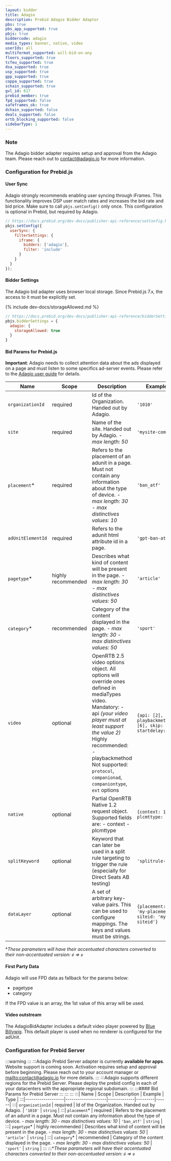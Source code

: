 ```yaml
---
layout: bidder
title: Adagio
description: Prebid Adagio Bidder Adaptor
pbs: true
pbs_app_supported: true
pbjs: true
biddercode: adagio
media_types: banner, native, video
userIds: all
multiformat_supported: will-bid-on-any
floors_supported: true
tcfeu_supported: true
dsa_supported: true
usp_supported: true
gpp_supported: true
coppa_supported: true
schain_supported: true
gvl_id: 617
prebid_member: true
fpd_supported: false
safeframes_ok: true
dchain_supported: false
deals_supported: false
ortb_blocking_supported: false
sidebarType: 1
---
```


### Note

The Adagio bidder adapter requires setup and approval from the Adagio team. Please reach out to [contact@adagio.io](mailto:contact@adagio.io) for more information.

### Configuration for Prebid.js

#### User Sync

Adagio strongly recommends enabling user syncing through iFrames. This functionality improves DSP user match rates and increases the bid rate and bid price. Make sure to call `pbjs.setConfig()` only once. This configuration is optional in Prebid, but required by Adagio.

```js
// https://docs.prebid.org/dev-docs/publisher-api-reference/setConfig.html#setConfig-Configure-User-Syncing
pbjs.setConfig({
  userSync: {
    filterSettings: {
      iframe: {
        bidders: ['adagio'],
        filter: 'include'
      }
    }
  }
});
```

#### Bidder Settings

The Adagio bid adapter uses browser local storage. Since Prebid.js 7.x, the access to it must be explicitly set.

{% include dev-docs/storageAllowed.md %}

```js
// https://docs.prebid.org/dev-docs/publisher-api-reference/bidderSettings.html
pbjs.bidderSettings = {
  adagio: {
    storageAllowed: true
  }
}
```

#### Bid Params for Prebid.js

**Important**: Adagio needs to collect attention data about the ads displayed on a page and must listen to some specifics ad-server events. Please refer to the [Adagio user guide](https://adagioio.notion.site/Adagio-Account-Setup-Guide-fbcd940649224cdfa10393d2f008792e) for details.



| Name              | Scope              | Description                                                                                                                                                                                                                                          | Example                                                      | Type     |
| ----------------- | ------------------ | ---------------------------------------------------------------------------------------------------------------------------------------------------------------------------------------------------------------------------------------------------- | ------------------------------------------------------------ | -------- |
| `organizationId`  | required           | Id of the Organization. Handed out by Adagio.                                                                                                                                                                                                        | `'1010'`                                                     | `string` |
| `site`            | required           | Name of the site. Handed out by Adagio.  *- max length: 50*                                                                                                                                                                                   | `'mysite-com'`                                               | `string` |
| `placement`*      | required           | Refers to the placement of an adunit in a page.  Must not contain any information about the type of device.  *- max length: 30*  *- max distinctives values: 10*                                                                     | `'ban_atf'`                                                  | `string` |
| `adUnitElementId` | required           | Refers to the adunit html attribute id in a page.                                                                                                                                                                                                    | `'gpt-ban-atf'`                                              | `string` |
| `pagetype`*       | highly recommended | Describes what kind of content will be present in the page.  *- max length: 30*  *- max distinctives values: 50*                                                                                                                       | `'article'`                                                  | `string` |
| `category`*       | recommended        | Category of the content displayed in the page.  *- max length: 30*  *- max distinctives values: 50*                                                                                                                                    | `'sport'`                                                    | `string` |
| `video`           | optional           | OpenRTB 2.5 video options object. All options will override ones defined in mediaTypes video.  Mandatory:   - api *(your video player must at least support the value 2)*   Highly recommended:    - playbackmethod    Not supported:   `protocol`, `companionad`, `companiontype`, `ext` options| `{api: [2], playbackmethod: [6], skip: 1, startdelay: 0}` | `object` |
| `native`          | optional           | Partial OpenRTB Native 1.2 request object. Supported fields are:  - context  - plcmttype                                                                                                                                                         | `{context: 1, plcmttype: 2}`                                 | `object` |
| `splitKeyword`     | optional          | Keyword that can later be used in a split rule targeting to trigger the rule (especially for Direct Seats AB testing) |  `'splitrule-one'` | `string` |
| `dataLayer`        | optional          | A set of arbitrary key-value pairs. This can be used to configure mappings. The keys and values must be strings. | `{placement: 'my-placement', siteid: 'my-siteid'}` | `object` |

**These parameters will have their accentuated characters converted to their non-accentuated version:&nbsp;`é`&nbsp;=>&nbsp;`e`*

#### First Party Data

Adagio will use FPD data as fallback for the params below:

- pagetype
- category

If the FPD value is an array, the 1st value of this array will be used.

#### Video outstream

The AdagioBidAdapter includes a default video player powered by [Blue Billywig](https://www.bluebillywig.com). This default player is used when no renderer is configured for the adUnit.

### Configuration for Prebid Server

:::warning
:::
:::Adagio Prebid Server adapter is currently **available for apps**. Website support is coming soon. Activation requires setup and approval before beginning. Please reach out to your account manager or [mailto:contact@adagio.io](contact@adagio.io) for more details.
:::
:::Adagio supports different regions for the Prebid Server. Please deploy the prebid config in each of your datacenters with the appropriate regional subdomain.
:::
:::#### Bid Params for Prebid Server
:::
:::
:::
:::| Name              | Scope              | Description | Example | Type |
:::|-------------------|--------------------|-------------|---------|------|
:::| `organizationId`  | required           | Id of the Organization. Handed out by Adagio.                                                                                                                                                                                                        | `'1010'`                                                     | `string` |
:::| `placement`*      | required           | Refers to the placement of an adunit in a page.  Must not contain any information about the type of device.  *- max length: 30*  *- max distinctives values: 10*                                                                     | `'ban_atf'`                                                  | `string` |
:::| `pagetype`*       | highly recommended | Describes what kind of content will be present in the page.  *- max length: 30*  *- max distinctives values: 50*                                                                                                                       | `'article'`                                                  | `string` |
:::| `category`*       | recommended        | Category of the content displayed in the page.  *- max length: 30*  *- max distinctives values: 50*                                                                                                                                    | `'sport'`                                                    | `string` |
:::
:::**These parameters will have their accentuated characters converted to their non-accentuated version:&nbsp;`é`&nbsp;=>&nbsp;`e`*
